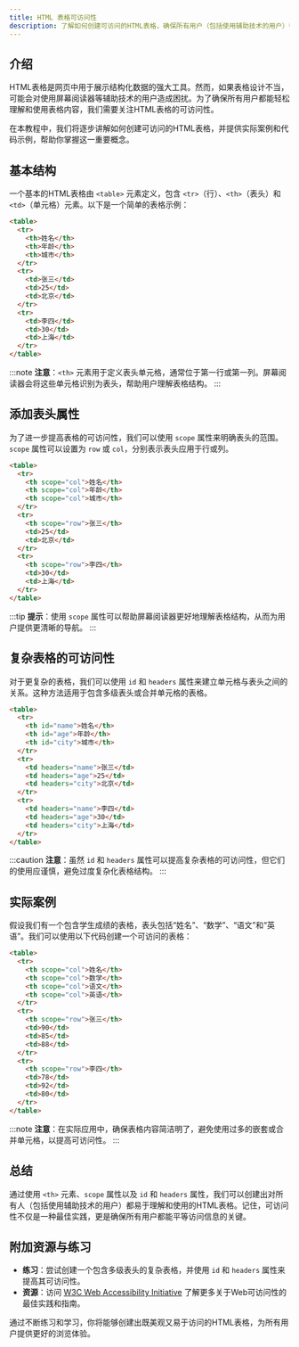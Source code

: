 ```yaml
---
title: HTML 表格可访问性
description: 了解如何创建可访问的HTML表格，确保所有用户（包括使用辅助技术的用户）都能轻松理解和使用表格内容。
---
```


## 介绍

HTML表格是网页中用于展示结构化数据的强大工具。然而，如果表格设计不当，可能会对使用屏幕阅读器等辅助技术的用户造成困扰。为了确保所有用户都能轻松理解和使用表格内容，我们需要关注HTML表格的可访问性。

在本教程中，我们将逐步讲解如何创建可访问的HTML表格，并提供实际案例和代码示例，帮助你掌握这一重要概念。

## 基本结构

一个基本的HTML表格由 `<table>` 元素定义，包含 `<tr>`（行）、`<th>`（表头）和 `<td>`（单元格）元素。以下是一个简单的表格示例：

```html
<table>
  <tr>
    <th>姓名</th>
    <th>年龄</th>
    <th>城市</th>
  </tr>
  <tr>
    <td>张三</td>
    <td>25</td>
    <td>北京</td>
  </tr>
  <tr>
    <td>李四</td>
    <td>30</td>
    <td>上海</td>
  </tr>
</table>
```

:::note
**注意**：`<th>` 元素用于定义表头单元格，通常位于第一行或第一列。屏幕阅读器会将这些单元格识别为表头，帮助用户理解表格结构。
:::

## 添加表头属性

为了进一步提高表格的可访问性，我们可以使用 `scope` 属性来明确表头的范围。`scope` 属性可以设置为 `row` 或 `col`，分别表示表头应用于行或列。

```html
<table>
  <tr>
    <th scope="col">姓名</th>
    <th scope="col">年龄</th>
    <th scope="col">城市</th>
  </tr>
  <tr>
    <th scope="row">张三</th>
    <td>25</td>
    <td>北京</td>
  </tr>
  <tr>
    <th scope="row">李四</th>
    <td>30</td>
    <td>上海</td>
  </tr>
</table>
```

:::tip
**提示**：使用 `scope` 属性可以帮助屏幕阅读器更好地理解表格结构，从而为用户提供更清晰的导航。
:::

## 复杂表格的可访问性

对于更复杂的表格，我们可以使用 `id` 和 `headers` 属性来建立单元格与表头之间的关系。这种方法适用于包含多级表头或合并单元格的表格。

```html
<table>
  <tr>
    <th id="name">姓名</th>
    <th id="age">年龄</th>
    <th id="city">城市</th>
  </tr>
  <tr>
    <td headers="name">张三</td>
    <td headers="age">25</td>
    <td headers="city">北京</td>
  </tr>
  <tr>
    <td headers="name">李四</td>
    <td headers="age">30</td>
    <td headers="city">上海</td>
  </tr>
</table>
```

:::caution
**注意**：虽然 `id` 和 `headers` 属性可以提高复杂表格的可访问性，但它们的使用应谨慎，避免过度复杂化表格结构。
:::

## 实际案例

假设我们有一个包含学生成绩的表格，表头包括“姓名”、“数学”、“语文”和“英语”。我们可以使用以下代码创建一个可访问的表格：

```html
<table>
  <tr>
    <th scope="col">姓名</th>
    <th scope="col">数学</th>
    <th scope="col">语文</th>
    <th scope="col">英语</th>
  </tr>
  <tr>
    <th scope="row">张三</th>
    <td>90</td>
    <td>85</td>
    <td>88</td>
  </tr>
  <tr>
    <th scope="row">李四</th>
    <td>78</td>
    <td>92</td>
    <td>80</td>
  </tr>
</table>
```

:::note
**注意**：在实际应用中，确保表格内容简洁明了，避免使用过多的嵌套或合并单元格，以提高可访问性。
:::

## 总结

通过使用 `<th>` 元素、`scope` 属性以及 `id` 和 `headers` 属性，我们可以创建出对所有人（包括使用辅助技术的用户）都易于理解和使用的HTML表格。记住，可访问性不仅是一种最佳实践，更是确保所有用户都能平等访问信息的关键。

## 附加资源与练习

- **练习**：尝试创建一个包含多级表头的复杂表格，并使用 `id` 和 `headers` 属性来提高其可访问性。
- **资源**：访问 [W3C Web Accessibility Initiative](https://www.w3.org/WAI/) 了解更多关于Web可访问性的最佳实践和指南。

通过不断练习和学习，你将能够创建出既美观又易于访问的HTML表格，为所有用户提供更好的浏览体验。